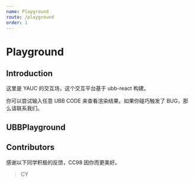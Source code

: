 ```yaml
---
name: Playground
route: /playground
order: 1
---
```



# Playground


## Introduction

这里是 YAUC 的交互场，这个交互平台基于 ubb-react 构建。

你可以尝试输入任意 UBB CODE 来查看渲染结果。如果你碰巧触发了 BUG，那么请联系我们。


## UBBPlayground

<UBBPlayground />


## Contributors

感谢以下同学积极的反馈，CC98 因你而更美好。

> CY
